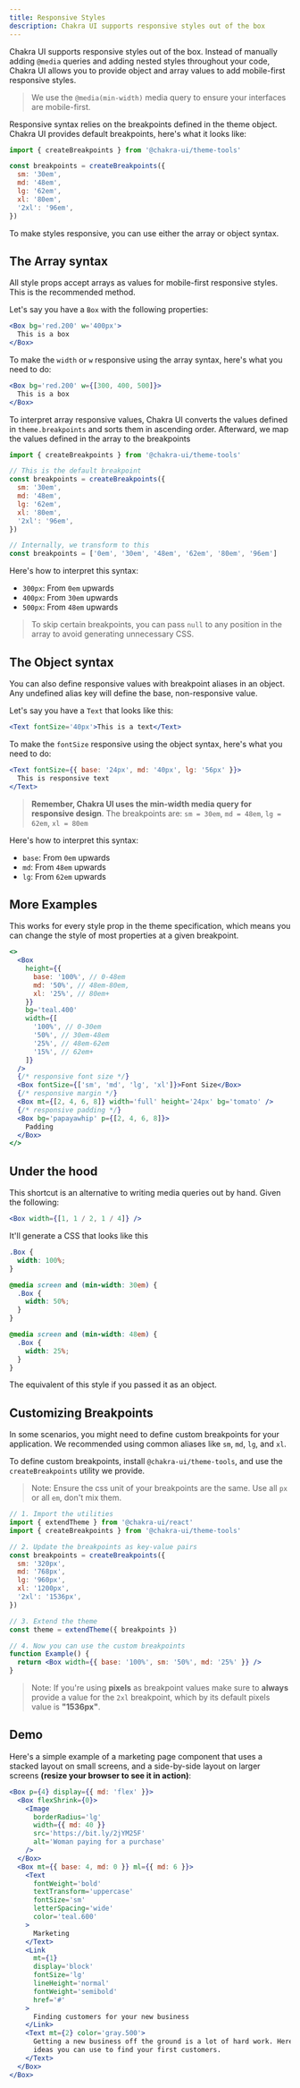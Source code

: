 ```yaml
---
title: Responsive Styles
description: Chakra UI supports responsive styles out of the box
---
```


Chakra UI supports responsive styles out of the box. Instead of manually adding
`@media` queries and adding nested styles throughout your code, Chakra UI allows
you to provide object and array values to add mobile-first responsive styles.

> We use the `@media(min-width)` media query to ensure your interfaces are
> mobile-first.

Responsive syntax relies on the breakpoints defined in the theme object. Chakra
UI provides default breakpoints, here's what it looks like:

```js
import { createBreakpoints } from '@chakra-ui/theme-tools'

const breakpoints = createBreakpoints({
  sm: '30em',
  md: '48em',
  lg: '62em',
  xl: '80em',
  '2xl': '96em',
})
```

To make styles responsive, you can use either the array or object syntax.

## The Array syntax

All style props accept arrays as values for mobile-first responsive styles. This
is the recommended method.

Let's say you have a `Box` with the following properties:

```jsx live=false
<Box bg='red.200' w='400px'>
  This is a box
</Box>
```

To make the `width` or `w` responsive using the array syntax, here's what you
need to do:

```jsx live=false
<Box bg='red.200' w={[300, 400, 500]}>
  This is a box
</Box>
```

To interpret array responsive values, Chakra UI converts the values defined in
`theme.breakpoints` and sorts them in ascending order. Afterward, we map the
values defined in the array to the breakpoints

```js
import { createBreakpoints } from '@chakra-ui/theme-tools'

// This is the default breakpoint
const breakpoints = createBreakpoints({
  sm: '30em',
  md: '48em',
  lg: '62em',
  xl: '80em',
  '2xl': '96em',
})

// Internally, we transform to this
const breakpoints = ['0em', '30em', '48em', '62em', '80em', '96em']
```

Here's how to interpret this syntax:

- `300px`: From `0em` upwards
- `400px`: From `30em` upwards
- `500px`: From `48em` upwards

> To skip certain breakpoints, you can pass `null` to any position in the array
> to avoid generating unnecessary CSS.

## The Object syntax

You can also define responsive values with breakpoint aliases in an object. Any
undefined alias key will define the base, non-responsive value.

Let's say you have a `Text` that looks like this:

```jsx live=false
<Text fontSize='40px'>This is a text</Text>
```

To make the `fontSize` responsive using the object syntax, here's what you need
to do:

```jsx live=false
<Text fontSize={{ base: '24px', md: '40px', lg: '56px' }}>
  This is responsive text
</Text>
```

> **Remember, Chakra UI uses the min-width media query for responsive design**.
> The breakpoints are: `sm = 30em`, `md = 48em`, `lg = 62em`, `xl = 80em`

Here's how to interpret this syntax:

- `base`: From `0em` upwards
- `md`: From `48em` upwards
- `lg`: From `62em` upwards

## More Examples

This works for every style prop in the theme specification, which means you can
change the style of most properties at a given breakpoint.

```jsx live=false
<>
  <Box
    height={{
      base: '100%', // 0-48em
      md: '50%', // 48em-80em,
      xl: '25%', // 80em+
    }}
    bg='teal.400'
    width={[
      '100%', // 0-30em
      '50%', // 30em-48em
      '25%', // 48em-62em
      '15%', // 62em+
    ]}
  />
  {/* responsive font size */}
  <Box fontSize={['sm', 'md', 'lg', 'xl']}>Font Size</Box>
  {/* responsive margin */}
  <Box mt={[2, 4, 6, 8]} width='full' height='24px' bg='tomato' />
  {/* responsive padding */}
  <Box bg='papayawhip' p={[2, 4, 6, 8]}>
    Padding
  </Box>
</>
```

## Under the hood

This shortcut is an alternative to writing media queries out by hand. Given the
following:

```jsx live=false
<Box width={[1, 1 / 2, 1 / 4]} />
```

It'll generate a CSS that looks like this

```css
.Box {
  width: 100%;
}

@media screen and (min-width: 30em) {
  .Box {
    width: 50%;
  }
}

@media screen and (min-width: 48em) {
  .Box {
    width: 25%;
  }
}
```

The equivalent of this style if you passed it as an object.

## Customizing Breakpoints

In some scenarios, you might need to define custom breakpoints for your
application. We recommended using common aliases like `sm`, `md`, `lg`, and
`xl`.

To define custom breakpoints, install `@chakra-ui/theme-tools`, and use the
`createBreakpoints` utility we provide.

> Note: Ensure the css unit of your breakpoints are the same. Use all `px` or
> all `em`, don't mix them.

```jsx live=false
// 1. Import the utilities
import { extendTheme } from '@chakra-ui/react'
import { createBreakpoints } from '@chakra-ui/theme-tools'

// 2. Update the breakpoints as key-value pairs
const breakpoints = createBreakpoints({
  sm: '320px',
  md: '768px',
  lg: '960px',
  xl: '1200px',
  '2xl': '1536px',
})

// 3. Extend the theme
const theme = extendTheme({ breakpoints })

// 4. Now you can use the custom breakpoints
function Example() {
  return <Box width={{ base: '100%', sm: '50%', md: '25%' }} />
}
```

> Note: If you're using **pixels** as breakpoint values make sure to **always**
> provide a value for the `2xl` breakpoint, which by its default pixels value is
> **"1536px"**.

## Demo

Here's a simple example of a marketing page component that uses a stacked layout
on small screens, and a side-by-side layout on larger screens **(resize your
browser to see it in action)**:

```jsx
<Box p={4} display={{ md: 'flex' }}>
  <Box flexShrink={0}>
    <Image
      borderRadius='lg'
      width={{ md: 40 }}
      src='https://bit.ly/2jYM25F'
      alt='Woman paying for a purchase'
    />
  </Box>
  <Box mt={{ base: 4, md: 0 }} ml={{ md: 6 }}>
    <Text
      fontWeight='bold'
      textTransform='uppercase'
      fontSize='sm'
      letterSpacing='wide'
      color='teal.600'
    >
      Marketing
    </Text>
    <Link
      mt={1}
      display='block'
      fontSize='lg'
      lineHeight='normal'
      fontWeight='semibold'
      href='#'
    >
      Finding customers for your new business
    </Link>
    <Text mt={2} color='gray.500'>
      Getting a new business off the ground is a lot of hard work. Here are five
      ideas you can use to find your first customers.
    </Text>
  </Box>
</Box>
```
